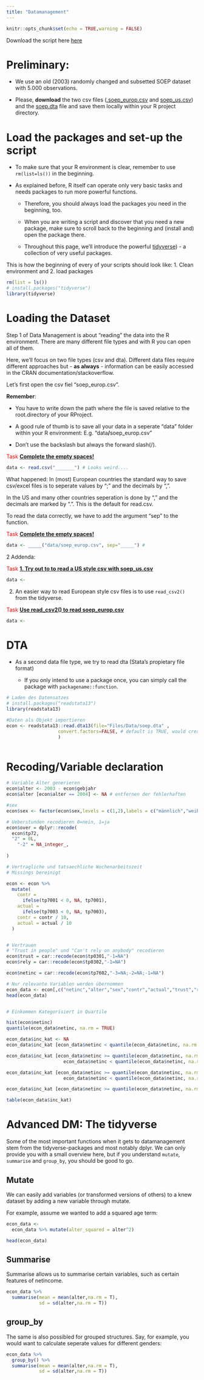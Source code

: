 ---
title: "Datamanagement"
---

```{r setup, include=FALSE}
knitr::opts_chunk$set(echo = TRUE,warning = FALSE)
```

Download the script here [here](https://raw.githubusercontent.com/BeSeLuFri/RforISG/master/Files/Course%20Scripts/datamanagement.R)

# Preliminary:

* We use an old (2003) randomly changed and subsetted SOEP dataset with 5.000 observations. 

* Please, **download** the two csv files ([.soep_europ.csv](heute.de) and [soep_us.csv](heute.de)) and the [soep.dta](heute.de) file and save them locally within your R project directory.


# Load the packages and set-up the script

* To make sure that your R environment is clear, remember to use `rm(list=ls())` in the beginning. 

* As explained before, R itself can operate only very basic tasks and needs packages to run more powerful functions. 

  + Therefore, you should always load the packages you need in the beginning, too. 
  
  + When you are writing a script and discover that you need a new package, make sure to scroll back to the beginning and (install and) open the package there.
  
  + Throughout this page, we'll introduce the powerful [tidyverse](https://www.tidyverse.org/)) - a collection of very useful packages.

This is how the beginning of every of your scripts should look like: 1. Clean environment and 2. load packages  
```{r}
rm(list = ls())
# install.packages("tidyverse")
library(tidyverse)
```



# Loading the Dataset

Step 1 of Data Management is about "reading" the data into the R environment. 
There are many different file types and with R you can open all of them.

Here, we'll focus on two file types (csv and dta). Different data files require different approaches but  - **as always** - information can be easily accessed in the CRAN documentation/stackoverflow. 

Let's first open the csv fiel "soep_europ.csv". 

**Remember**: 

* You have to write down the path where the file is saved relative to the root.directory of your RProject.

* A good rule of thumb is to save all your data in a seperate "data" folder within your R environment: E.g. "data**/**soep_europ.csv"

* Don't use the backslash but always the forward slash(/). 

<span style="color:red">Task</span> <u>**Complete the empty spaces!**</u>
```{r, eval=FALSE}
data <- read.csv("_______") # Looks weird....

```

What happened: In (most) European countries the standard way to save csv/excel files is to seperate values by ";" and the decimals by ",".

In the US and many other countries seperation is done by "," and the decimals are marked by ".". This is the default for read.csv. 

To read the data correctly, we have to add the argument "sep" to the function.

<span style="color:red">Task</span> <u>**Complete the empty spaces!**</u>
```{r, eval=FALSE}
data <- _____("data/soep_europ.csv", sep="_____") # 
```

2 Addenda: 

<span style="color:red">Task</span> <u>**1. Try out to to read a US style csv with soep_us.csv**</u>
```{r, eval=FALSE}
data <- 
```

2. An easier way to read European style csv files is to use `read_csv2()` from the tidyverse. 

<span style="color:red">Task</span> <u>**Use read_csv2() to read soep_europ.csv**</u>
```{r, eval=FALSE}
data <- 
```

# DTA
* As a second data file type, we try to read dta (Stata's propietary file format)
  
  + If you only intend to use a package once, you can simply call the package with `packagename::function`.  

```{r, eval=FALSE}
# Laden des Datensatzes
# install.packages("readstata13")
library(readstata13)

#Daten als Objekt importieren
econ <- readstata13::read.dta13(file="Files/Data/soep.dta" ,
                   convert.factors=FALSE, # default is TRUE, would create Stata value labels
                   ) 



```


# Recoding/Variable declaration


```{r, eval=FALSE}

# Variable Alter generieren
econ$alter <- 2003 - econ$gebjahr
econ$alter [econ$alter == 2004] <- NA # entfernen der fehlerhaften

#sex 
econ$sex <- factor(econ$sex,levels = c(1,2),labels = c("männlich","weiblich"))

# Ueberstunden recodieren 0=nein, 1=ja
econ$over = dplyr::recode(
  econ$tp72,
  "2" = 0L,
    "-2" = NA_integer_,
  
)

# Vertragliche und tatsaechliche Wochenarbeitszeit
# Missings bereinigt

econ <- econ %>%
  mutate(
    contr =
      ifelse(tp7001 < 0, NA, tp7001),
    actual =
      ifelse(tp7003 < 0, NA, tp7003),
    contr = contr / 10,
    actual = actual / 10
  )


# Vertrauen 
# "Trust in people" und "Can't rely on anybody" recodieren
econ$trust = car::recode(econ$tp0301,"-1=NA")
econ$rely = car::recode(econ$tp0302,"-1=NA")

econ$netinc = car::recode(econ$tp7602,"-3=NA;-2=NA;-1=NA")

# Nur relevante Variablen werden übernommen
econ_data <- econ[,c("netinc","alter","sex","contr","actual","trust","rely")]
head(econ_data)


# Einkommen Kategorisiert in Quartile

hist(econ$netinc)
quantile(econ_data$netinc, na.rm = TRUE)

econ_data$inc_kat <- NA
econ_data$inc_kat [econ_data$netinc < quantile(econ_data$netinc, na.rm = TRUE)[2]] <-   "Q1"

econ_data$inc_kat [econ_data$netinc >= quantile(econ_data$netinc, na.rm = TRUE)[2] &
                     econ_data$netinc < quantile(econ_data$netinc, na.rm = TRUE)[3]] <- "Q2"

econ_data$inc_kat [econ_data$netinc >= quantile(econ_data$netinc, na.rm = TRUE)[3] &
                     econ_data$netinc < quantile(econ_data$netinc, na.rm = TRUE)[4]] <- "Q3"

econ_data$inc_kat [econ_data$netinc >= quantile(econ_data$netinc, na.rm = TRUE)[4]] <-  "Q4"

table(econ_data$inc_kat)
```


# Advanced DM: The tidyverse

Some of the most important functions when it gets to datamanagement stem from the tidyverse-packages and most notably dplyr. We can only provide you with a small overview here, but if you understand `mutate`, `summarise` and `group_by`, you should be good to go. 

## Mutate

We can easily add variables (or transformed versions of others) to a knew dataset by adding a new variable through mutate. 

For example, assume we wanted to add a squared age term: 

```{r, eval=FALSE}

econ_data <- 
  econ_data %>% mutate(alter_squared = alter^2)

head(econ_data)

```

## Summarise

Summarise allows us to summarise certain variables, such as certain features of netincome. 

```{r, eval=FALSE}

econ_data %>% 
  summarise(mean = mean(alter,na.rm = T),
            sd = sd(alter,na.rm = T))

```

## group_by

The same is also possibled for grouped structures. Say, for example, you would want to calculate seperate values for different genders: 

```{r, eval=FALSE}

econ_data %>% 
  group_by() %>% 
  summarise(mean = mean(alter,na.rm = T),
            sd = sd(alter,na.rm = T))

```
